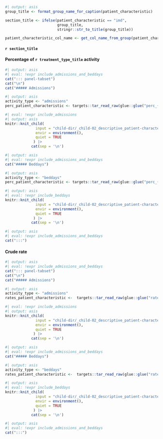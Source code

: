 ```r
#| output: asis
group_title <- format_group_name_for_caption(patient_characteristic)

section_title <- ifelse(patient_characteristic == "imd", 
                        group_title, 
                        stringr::str_to_title(group_title))

patient_characteristic_col_name <- get_col_name_from_group(patient_characteristic)
```

#### `r section_title`

::: panel-tabset
#### Percentage of `r treatment_type_title` activity

```r
#| output: asis
#| eval: !expr include_admissions_and_beddays
cat("::: panel-tabset")
cat("\n")
cat("##### Admissions")
```

```r
#| output: asis
activity_type <- "admissions"
perc_patient_characteristic <- targets::tar_read_raw(glue::glue("perc_{patient_characteristic}_{cohort}_{activity_type}"))
```

```r
#| eval: !expr include_admissions
#| output: asis
knitr::knit_child(
              input = "child-dir/_child-02_descriptive_patient-characteristics_perc.qmd",
              envir = environment(),
              quiet = TRUE
             ) |>
            cat(sep = '\n')
```

```r
#| output: asis
#| eval: !expr include_admissions_and_beddays
cat("##### Beddays")
```

```r
#| output: asis
activity_type <- "beddays"
perc_patient_characteristic <- targets::tar_read_raw(glue::glue("perc_{patient_characteristic}_{cohort}_{activity_type}"))
```

```r
#| output: asis
#| eval: !expr include_beddays
knitr::knit_child(
              input = "child-dir/_child-02_descriptive_patient-characteristics_perc.qmd",
              envir = environment(),
              quiet = TRUE
             ) |>
            cat(sep = '\n')
```

```r
#| output: asis
#| eval: !expr include_admissions_and_beddays
cat(":::")
```

#### Crude rate

```r
#| output: asis
#| eval: !expr include_admissions_and_beddays
cat("::: panel-tabset")
cat("\n")
cat("##### Admissions")
```

```r
#| output: asis
activity_type <- "admissions"
rates_patient_characteristic <-  targets::tar_read_raw(glue::glue("rates_{patient_characteristic}_{cohort}_{activity_type}"))
```

```r
#| eval: !expr include_admissions
#| output: asis
knitr::knit_child(
              input = "child-dir/_child-02_descriptive_patient-characteristics_rates.qmd",
              envir = environment(),
              quiet = TRUE
             ) |>
            cat(sep = '\n')
```

```r
#| output: asis
#| eval: !expr include_admissions_and_beddays
cat("##### Beddays")
```

```r
#| output: asis
activity_type <- "beddays"
rates_patient_characteristic <-  targets::tar_read_raw(glue::glue("rates_{patient_characteristic}_{cohort}_{activity_type}"))
```

```r
#| output: asis
#| eval: !expr include_beddays
knitr::knit_child(
              input = "child-dir/_child-02_descriptive_patient-characteristics_rates.qmd",
              envir = environment(),
              quiet = TRUE
             ) |>
            cat(sep = '\n')
```

```r
#| output: asis
#| eval: !expr include_admissions_and_beddays
cat(":::")
```
:::
